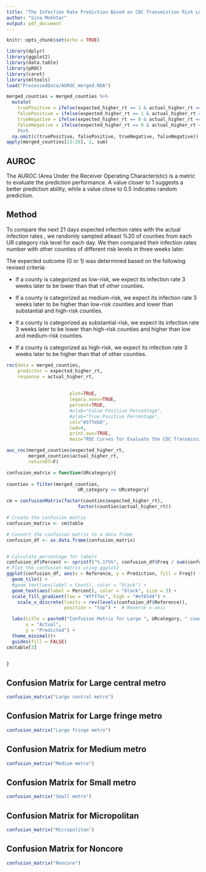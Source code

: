 ```yaml
---
title: "The Infection Rate Prediction Based on CDC Transmistion Risk Level"
author: "Sina Mokhtar"
output: pdf_document
---
```


```r
knitr::opts_chunk$set(echo = TRUE)
```



```r
library(dplyr)
library(ggplot2)
library(data.table)
library(pROC)
library(caret)
library(mltools)
load("ProcessedData/AUROC_merged.RDA")
```

```r
merged_counties = merged_counties %>%
  mutate(
    truePositive = ifelse(expected_higher_rt == 1 & actual_higher_rt == 1, 1, 0),
    falsePositive = ifelse(expected_higher_rt == 1 & actual_higher_rt == 0, 1, 0),
    trueNegative = ifelse(expected_higher_rt == 0 & actual_higher_rt == 0, 1, 0),
    falseNegative = ifelse(expected_higher_rt == 0 & actual_higher_rt == 1, 1, 0)
    )%>%
  na.omit(c(truePositive, falsePositive, trueNegative, falseNegative))
apply(merged_counties[23:26], 2, sum)  
```




## AUROC

The AUROC (Area Under the Receiver Operating Characteristic) is a metric to evaluate the prediction performance. A value closer to 1 suggests a better prediction ability, while a value close to 0.5 indicates random prediction.



## Method
To compare the next 21 days expected infection rates with the actual infection rates , we randomly sampled atleast %20 of counties from each UR category risk level for each day. We then compared their infection rates number with other counties of different risk levels in three weeks later.

The expected outcome (0 or 1) was determined based on the following revised criteria:

* If a county is categorized as low-risk, we expect its infection rate 3 weeks later to be lower than that of other counties.

* If a county is categorized as medium-risk, we expect its infection rate 3 weeks later to be higher than low-risk counties and lower than substantial and high-risk counties.

* If a county is categorized as substantial-risk, we expect its infection rate 3 weeks later to be lower than high-risk counties and higher than low and medium-risk counties.

* If a county is categorized as high-risk, we expect its infection rate 3 weeks later to be higher than that of other counties.  


```r
roc(data = merged_counties,
    predictor = expected_higher_rt,
    response = actual_higher_rt,
    
    
                       plot=TRUE,
                       legacy.axes=TRUE,
                       percent=TRUE,
                       #xlab="False Positive Percentage",
                       #ylab="True Positive Percentage",
                       col="#377eb8",
                       lwd=4,
                       print.auc=TRUE,
                       main="ROC Curves for Evaluate the CDC Transmission Risk Level")

auc_roc(merged_counties$expected_higher_rt,
        merged_counties$actual_higher_rt, 
        returnDT=F)
```



```r

confusion_matrix = function(URcategory){
  
counties = filter(merged_counties, 
                          UR_category == URcategory)

cm = confusionMatrix(factor(counties$expected_higher_rt),
                          factor(counties$actual_higher_rt))

# Create the confusion matrix
confusion_matrix <- cm$table

# Convert the confusion matrix to a data frame
confusion_df <- as.data.frame(confusion_matrix)


# Calculate percentage for labels
confusion_df$Percent <- sprintf("%.1f%%", confusion_df$Freq / sum(confusion_df$Freq) * 100)
# Plot the confusion matrix using ggplot2
ggplot(confusion_df, aes(x = Reference, y = Prediction, fill = Freq)) +
  geom_tile() +
  #geom_text(aes(label = Count), color = "black") +
  geom_text(aes(label = Percent), color = "black", size = 3) +
  scale_fill_gradient(low = "#fff7ec", high = "#ef6548") +
    scale_x_discrete(limits = rev(levels(confusion_df$Reference)),
                     position = "top") +  # Reverse x-axis

  labs(title = paste0("Confusion Matrix for Large ", URcategory, " counties") ,
       x = "Actual",
       y = "Predicted") +
  theme_minimal()+
  guides(fill = FALSE)
cm$table[3]


}

```

## Confusion Matrix for Large central metro

```r
confusion_matrix("Large central metro")
```


## Confusion Matrix for Large fringe metro

```r
confusion_matrix("Large fringe metro")
```


## Confusion Matrix for Medium metro

```r
confusion_matrix("Medium metro")
```

## Confusion Matrix for Small metro

```r
confusion_matrix("Small metro")
```

## Confusion Matrix for Micropolitan

```r
confusion_matrix("Micropolitan")
```

## Confusion Matrix for Noncore

```r
confusion_matrix("Noncore")
```


